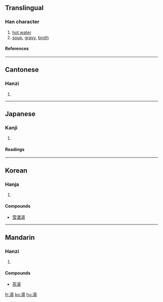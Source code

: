 {{see|汤}}

==Translingual==
===Han character===
{{Han char|rn=85|rad=水|as=09|sn=12|four=3612<sub>7</sub>|canj=水日一竹 (EAMH)}}
# [[hot water]]
# [[soup]], [[gravy]], [[broth]]
====References====
{{Han ref|kx=0638.160|dkj=17874|dj=1045.080|hdz=31674.030|uh=6E6F|ud=28271|bh=B4F6|bd=46326}}
----
==Cantonese==
===Hanzi===
{{yue-hanzi|jyut=|y=tong1}}
# {{defn|Cantonese}}
----
== Japanese ==
===Kanji===
{{ja-kanji|grade=3|rs=水09}}
# {{defn|Japanese}} 
====Readings====
{{ja-readings|on=[[とう]] (tō), [[しょう]] (shō)|kun=[[ゆ]] (yu)}}
----
==Korean==
===Hanja===
{{ko-hanja|hangeul=[[탕]], [[상]]|eumhun=|rv=tang, sang|mr=t'ang, sang|y=thang, sang}}
# {{defn|Korean}}

====Compounds====
*[[雪濃湯]]
----
==Mandarin==
===Hanzi===
{{cmn-hanzi|sim=汤|pin=[[shāng]] (shang1), [[tāng]] (tang1), [[tàng]] (tang4), [[yáng]] (yang2)|wg=shang<sup>1</sup>, t'ang<sup>1</sup>, t'ang<sup>4</sup>, yang<sup>2</sup>}}
# {{defn|Mandarin}}

====Compounds====
*[[茶湯]]

[[fr:湯]]
[[ko:湯]]
[[hu:湯]]
